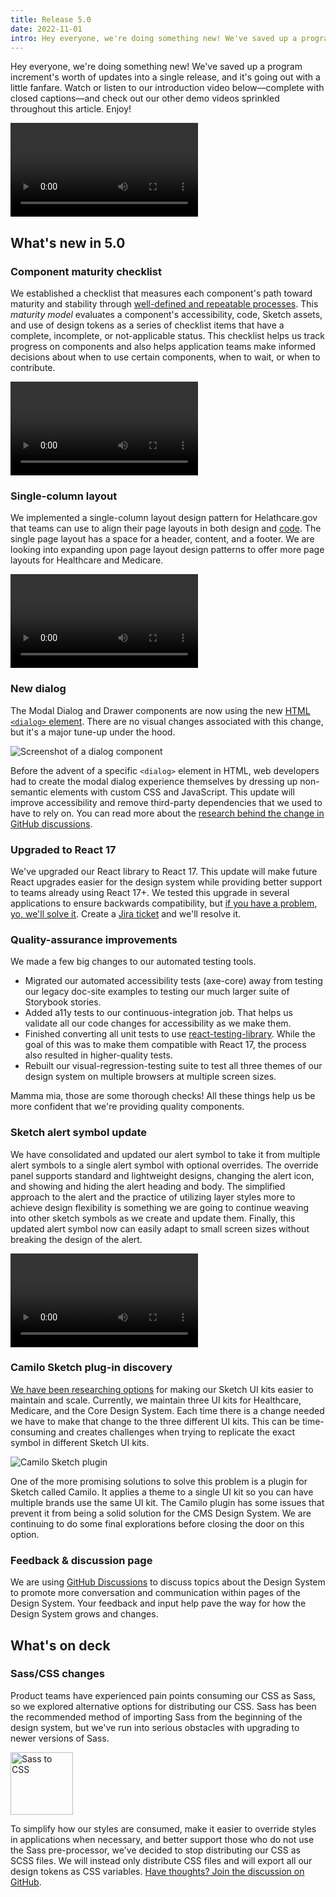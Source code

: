 ```yaml
---
title: Release 5.0
date: 2022-11-01
intro: Hey everyone, we're doing something new! We've saved up a program increment's worth of updates into a single release, and it's going out with a little fanfare.
---
```



Hey everyone, we're doing something new! We've saved up a program increment's worth of updates into a single release, and it's going out with a little fanfare. Watch or listen to our introduction video below—complete with closed captions—and check out our other demo videos sprinkled throughout this article. Enjoy!

<div className="ds-u-measure--wide ds-u-margin-top--2">
  <Video name="release-5.0" />
</div>

## What's new in 5.0

### Component maturity checklist

We established a checklist that measures each component's path toward maturity and stability through [well-defined and repeatable processes](https://github.com/CMSgov/design-system/blob/main/COMPONENT_MATURITY.md). This _maturity model_ evaluates a component's accessibility, code, Sketch assets, and use of design tokens as a series of checklist items that have a complete, incomplete, or not-applicable status. This checklist helps us track progress on components and also helps application teams make informed decisions about when to use certain components, when to wait, or when to contribute.

<div className="ds-u-measure--wide ds-u-margin-top--2">
  <Video name="component-maturity-demo" />
</div>

### Single-column layout

We implemented a single-column layout design pattern for Helathcare.gov that teams can use to align their page layouts in both design and [code](https://design.cms.gov/layouts/Healthcare/one-col-page-layout?theme=healthcare). The single page layout has a space for a header, content, and a footer.  We are looking into expanding upon page layout design patterns to offer more page layouts for Healthcare and Medicare.

<div className="ds-u-measure--wide ds-u-margin-top--2">
  <Video name="page-layout-demo" />
</div>

### New dialog

The Modal Dialog and Drawer components are now using the new [HTML `<dialog>` element](https://developer.mozilla.org/en-US/docs/Web/HTML/Element/dialog). There are no visual changes associated with this change, but it's a major tune-up under the hood.

<div className="ds-u-measure--wide ds-u-text-align--center">
  <img src={dialogImg} alt="Screenshot of a dialog component" className="ds-u-display--inline-block" />
</div>

Before the advent of a specific `<dialog>` element in HTML, web developers had to create the modal dialog experience themselves by dressing up non-semantic elements with custom CSS and JavaScript. This update will improve accessibility and remove third-party dependencies that we used to have to rely on. You can read more about the [research behind the change in GitHub discussions](https://github.com/CMSgov/design-system/discussions/1831).

### Upgraded to React 17

We've upgraded our React library to React 17. This update will make future React upgrades easier for the design system while providing better support to teams already using React 17+. We tested this upgrade in several applications to ensure backwards compatibility, but [if you have a problem, yo, we'll solve it](https://youtu.be/rog8ou-ZepE?t=54). Create a [Jira ticket](https://jira.cms.gov/secure/RapidBoard.jspa?rapidView=3359) and we'll resolve it.

### Quality-assurance improvements

We made a few big changes to our automated testing tools. 

- Migrated our automated accessibility tests (axe-core) away from testing our legacy doc-site examples to testing our much larger suite of Storybook stories. 
- Added a11y tests to our continuous-integration job. That helps us validate all our code changes for accessibility as we make them. 
- Finished converting all unit tests to use [react-testing-library](https://testing-library.com/docs/react-testing-library/intro/). While the goal of this was to make them compatible with React 17, the process also resulted in higher-quality tests. 
- Rebuilt our visual-regression-testing suite to test all three themes of our design system on multiple browsers at multiple screen sizes. 

Mamma mia, those are some thorough checks! All these things help us be more confident that we're providing quality components.

### Sketch alert symbol update 

We have consolidated and updated our alert symbol to take it from multiple alert symbols to a single alert symbol with optional overrides. The override panel supports standard and lightweight designs, changing the alert icon, and showing and hiding the alert heading and body. The simplified approach to the alert and the practice of utilizing layer styles more to achieve design flexibility is something we are going to continue weaving into other sketch symbols as we create and update them. Finally, this updated alert symbol now can easily adapt to small screen sizes without breaking the design of the alert.

<div className="ds-u-measure--wide ds-u-margin-top--2">
  <Video name="sketch-alert-demo" />
</div>

### Camilo Sketch plug-in discovery 
[We have been researching options](https://github.com/CMSgov/design-system/discussions/2231) for making our Sketch UI kits easier to maintain and scale. Currently, we maintain three UI kits for Healthcare, Medicare, and the Core Design System. Each time there is a change needed we have to make that change to the three different UI kits. This can be time-consuming and creates challenges when trying to replicate the exact symbol in different Sketch UI kits.

<div className="ds-u-measure--wide ds-u-text-align--center ds-u-margin-y--3">
  <img src={camiloImg} alt="Camilo Sketch plugin" className="ds-u-display--inline-block" />
</div>

One of the more promising solutions to solve this problem is a plugin for Sketch called Camilo. It applies a theme to a single UI kit so you can have multiple brands use the same UI kit. The Camilo plugin has some issues that prevent it from being a solid solution for the CMS Design System. We are continuing to do some final explorations before closing the door on this option.

### Feedback & discussion page

We are using [GitHub Discussions](https://github.com/CMSgov/design-system/discussions) to discuss topics about the Design System to promote more conversation and communication within pages of the Design System. Your feedback and input help pave the way for how the Design System grows and changes.

## What's on deck

### Sass/CSS changes

Product teams have experienced pain points consuming our CSS as Sass, so we explored alternative options for distributing our CSS. Sass has been the recommended method of importing Sass from the beginning of the design system, but we've run into serious obstacles with upgrading to newer versions of Sass. 

<div className="ds-u-measure--wide ds-u-text-align--center ds-u-margin-y--3">
  <img src={scssToCssImg} alt="Sass to CSS" className="ds-u-display--inline-block" height="100" />
</div>

To simplify how our styles are consumed, make it easier to override styles in applications when necessary, and better support those who do not use the Sass pre-processor, we've decided to stop distributing our CSS as SCSS files. We will instead only distribute CSS files and will export all our design tokens as CSS variables. [Have thoughts? Join the discussion on GitHub](https://github.com/CMSgov/design-system/discussions/2223).

<PageFeedback />